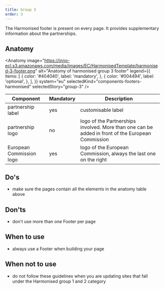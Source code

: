 ```yaml
---
title: Group 3
order: 3
---
```



<Paragraph size="lead">
  The Harmonised footer is present on every page. It provides supplementary
  information about the partnerships.
</Paragraph>

## Anatomy

<Anatomy
  image="https://inno-ecl.s3.amazonaws.com/media/images/EC/HarmonisedTemplate/harmonised-3-footer.png"
  alt="Anatomy of harmonised group 3 footer"
  legend={{
    items: [
      {
        color: '#404040',
        label: 'mandatory',
      },
      {
        color: '#004494',
        label: 'optional',
      },
    ],
  }}
  system="eu"
  selectedKind="components-footers-harmonised"
  selectedStory="group-3"
/>

| Component                | Mandatory | Description                                                                                       |
| ------------------------ | --------- | ------------------------------------------------------------------------------------------------- |
| partnership label        | yes       | customisable label                                                                                |
| partnership logo         | no        | logo of the Partnerships involved. More than one can be added in front of the European Commission |
| European Commission logo | yes       | logo of the European Commission, always the last one on the right                                 |

## Do's

- make sure the pages contain all the elements in the anatomy table above

## Don'ts

- don't use more than one Footer per page

## When to use

- always use a Footer when building your page

## When not to use

- do not follow these guidelines when you are updating sites that fall under the <Link to="/ec/harmonised-templates/group1/">Harmonised group 1</Link> and <Link to="/ec/harmonised-templates/group2/">2</Link> category
